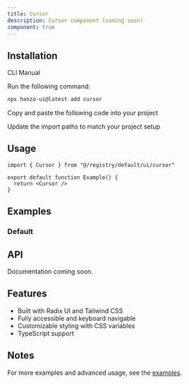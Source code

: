 ```yaml
---
title: Cursor
description: Cursor component (coming soon)
component: true
---
```


<ComponentPreview name="cursor-demo" />

## Installation

<Tabs defaultValue="cli">

<TabsList>
  <TabsTrigger value="cli">CLI</TabsTrigger>
  <TabsTrigger value="manual">Manual</TabsTrigger>
</TabsList>

<TabsContent value="cli">

<Steps>

<Step>Run the following command:</Step>

```bash
npx hanzo-ui@latest add cursor
```

</Steps>

</TabsContent>

<TabsContent value="manual">

<Steps>

<Step>Copy and paste the following code into your project</Step>

<ComponentSource name="cursor" />

<Step>Update the import paths to match your project setup</Step>

</Steps>

</TabsContent>

</Tabs>

## Usage

```tsx
import { Cursor } from "@/registry/default/ui/cursor"

export default function Example() {
  return <Cursor />
}
```

## Examples

### Default

<ComponentPreview name="cursor-demo" />

## API

Documentation coming soon.

## Features

- Built with Radix UI and Tailwind CSS
- Fully accessible and keyboard navigable
- Customizable styling with CSS variables
- TypeScript support

## Notes

For more examples and advanced usage, see the [examples](/examples).
